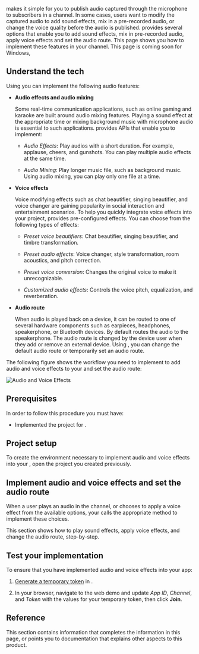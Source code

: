 
<Vpd k="SDK" /> makes it simple for you to publish audio captured through the microphone to subscribers in a channel. In some cases, users want to modify the captured audio to add sound effects, mix in a pre-recorded audio, or change the voice quality before the audio is published. <Vpd k="SDK" /> provides several options that enable you to add sound effects, mix in pre-recorded audio, apply voice effects and set the audio route. This page shows you how to implement these features in your channel.
<PlatformWrapper platform="windows">
This page is coming soon for Windows,
</PlatformWrapper>
<PlatformWrapper notAllowed="windows">
## Understand the tech

Using <Vpd k="SDK" /> you can implement the following audio features:

* **Audio effects and audio mixing**

    Some real-time communication applications, such as online gaming and karaoke are built around audio mixing features. Playing a sound effect at the appropriate time or mixing background music with microphone audio is essential to such applications. <Vpd k="SDK" /> provides APIs that enable you to implement:

    * _Audio Effects_: Play audios with a short duration. For example, applause, cheers, and gunshots. You can play multiple audio effects at the same time.

    * _Audio Mixing_: Play longer music file, such as background music. Using audio mixing, you can play only one file at a time.
      

* **Voice effects**

    Voice modifying effects such as chat beautifier, singing beautifier, and voice changer are gaining popularity in social interaction and entertainment scenarios. To help you quickly integrate voice effects into your project, <Vpd k="SDK" /> provides pre-configured effects. You can choose from the following types of effects:

    * _Preset voice beautifiers_: Chat beautifier, singing beautifier, and timbre transformation.

    * _Preset audio effects_: Voice changer, style transformation, room acoustics, and pitch correction.

    * _Preset voice conversion_: Changes the original voice to make it unrecognizable.

    * _Customized audio effects_: Controls the voice pitch, equalization, and reverberation.


* **Audio route**

    When audio is played back on a device, it can be routed to one of several hardware components such as earpieces, headphones, speakerphone, or Bluetooth devices. By default <Vpd k="SDK" /> routes the <Vpd k="NAME"/> audio to the speakerphone. The audio route is changed by the device user when they add or remove an external device. Using <Vpd k="SDK" />, you can change the default audio route or temporarily set an audio route.

The following figure shows the workflow you need to implement to add audio and voice effects to your <Vpl k="CLIENT" /> and set the audio route:

![Audio and Voice Effects](/images/video-sdk/audio-and-voice-effects.png)

## Prerequisites

In order to follow this procedure you must have:

- Implemented the [<Vg k="GET_STARTED"/>](../get-started/get-started-sdk) project for <Vpd k="NAME"/>.

<Prerequisites />

## Project setup

To create the environment necessary to implement audio and voice effects into your <Vpl k="CLIENT" />, open the [<Vg k="GET_STARTED"/>](../get-started/get-started-sdk) <Vpd k="NAME"/> project you created previously.

<ProjectSetup />

## Implement audio and voice effects and set the audio route

When a user plays an audio in the channel, or chooses to apply a voice effect from the available options, your <Vpl k="CLIENT" /> calls the appropriate <Vpd k="SDK" /> method to implement these choices.

This section shows how to play sound effects, apply voice effects, and change the audio route, step-by-step.

<ProjectImplement />


## Test your implementation

To ensure that you have implemented audio and voice effects into your app:

1. [Generate a temporary token](../reference/manage-agora-account#generate-a-temporary-token) in <Vg k="CONSOLE" />.

2. In your browser, navigate to the <Link target="_blank" to="{{Global.DEMO_BASIC_VIDEO_CALL_URL}}"><Vg k="COMPANY" /> web demo</Link> and update _App ID_, _Channel_, and _Token_ with the values for your temporary token, then click **Join**.
<ProjectTest />

## Reference

This section contains information that completes the information in this page, or points you to documentation that explains other aspects to this product.

<Reference />
</PlatformWrapper>